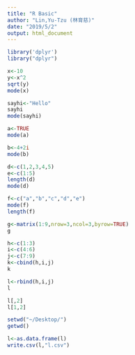 ```yaml
---
title: "R Basic"
author: "Lin,Yu-Tzu (林育慈)"
date: "2019/5/2"
output: html_document
---
```


```r
library('dplyr')
library("dplyr")
```


```r
x<-10
y<-x^2
sqrt(y)
mode(x)
```

```r
sayhi<-"Hello"
sayhi
mode(sayhi)
```

```r
a<-TRUE
mode(a)
```

```r
b<-4+2i
mode(b)
```

```r
d<-c(1,2,3,4,5)
e<-c(1:5)
length(d)
mode(d)
```

```r
f<-c("a","b","c","d","e")
mode(f)
length(f)
```

```r
g<-matrix(1:9,nrow=3,ncol=3,byrow=TRUE)
g
```

```r
h<-c(1:3)
i<-c(4:6)
j<-c(7:9)
k<-cbind(h,i,j)
k
```

```r
l<-rbind(h,i,j)
l
```

```r
l[,2]
l[1,2]
```

```r
setwd("~/Desktop/")
getwd()
```

```r
l<-as.data.frame(l)
write.csv(l,"l.csv")
```

